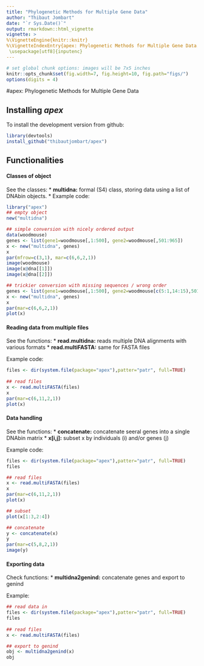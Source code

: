 ```yaml
---
title: "Phylogenetic Methods for Multiple Gene Data"
author: "Thibaut Jombart"
date: "`r Sys.Date()`"
output: rmarkdown::html_vignette
vignette: >
%\VignetteEngine{knitr::knitr}
%\VignetteIndexEntry{apex: Phylogenetic Methods for Multiple Gene Data.}
 \usepackage[utf8]{inputenc}
---
```



```r
# set global chunk options: images will be 7x5 inches
knitr::opts_chunk$set(fig.width=7, fig.height=10, fig.path="figs/")
options(digits = 4)
```

#apex: Phylogenetic Methods for Multiple Gene Data

Installing *apex*
-------------
To install the development version from github: 
```r
library(devtools)
install_github("thibautjombart/apex")
```

Functionalities
----------------

#### Classes of object

See the classes:
* **multidna:** formal (S4) class, storing data using a list of DNAbin objects.
* 
Example code:
```r
library("apex")
## empty object
new("multidna")

## simple conversion with nicely ordered output
data(woodmouse)
genes <- list(gene1=woodmouse[,1:500], gene2=woodmouse[,501:965])
x <- new("multidna", genes)
x
par(mfrow=c(3,1), mar=c(6,6,2,1))
image(woodmouse)
image(x@dna[[1]])
image(x@dna[[2]])

## trickier conversion with missing sequences / wrong order
genes <- list(gene1=woodmouse[,1:500], gene2=woodmouse[c(5:1,14:15),501:965])
x <- new("multidna", genes)
x
par(mar=c(6,6,2,1))
plot(x)
```

#### Reading data from multiple files
See the functions:
* **read.multidna:** reads multiple DNA alignments with various formats
* **read.multiFASTA:** same for FASTA files

Example code:
```r
files <- dir(system.file(package="apex"),patter="patr", full=TRUE)
 
## read files
x <- read.multiFASTA(files)
x
par(mar=c(6,11,2,1))
plot(x)
```



#### Data handling
See the functions:
* **concatenate:** concatenate seeral genes into a single DNAbin matrix
* **x[i,j]:** subset x by individuals (i) and/or genes (j)

Example code:
```r
files <- dir(system.file(package="apex"),patter="patr", full=TRUE)
files

## read files
x <- read.multiFASTA(files)
x
par(mar=c(6,11,2,1))
plot(x)

## subset
plot(x[1:3,2:4])

## concatenate
y <- concatenate(x)
y
par(mar=c(5,8,2,1))
image(y)
```


#### Exporting data
Check functions:
* **multidna2genind:** concatenate genes and export to genind

Example:
```r
## read data in
files <- dir(system.file(package="apex"),patter="patr", full=TRUE)
files
     
## read files
x <- read.multiFASTA(files)

## export to genind
obj <- multidna2genind(x)
obj
```
